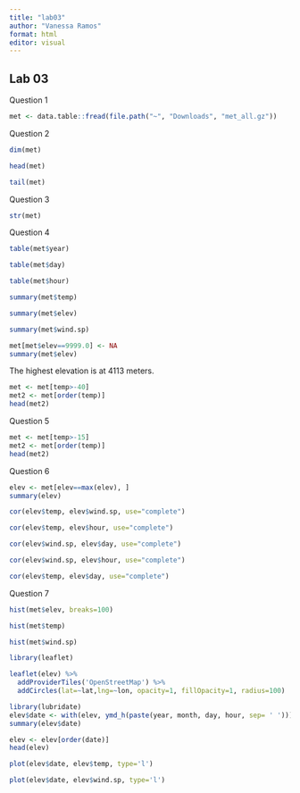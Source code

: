 ```yaml
---
title: "lab03"
author: "Vanessa Ramos"
format: html
editor: visual
---
```


## Lab 03

Question 1

```r
met <- data.table::fread(file.path("~", "Downloads", "met_all.gz"))
```

Question 2

```r
dim(met)
```

```r
head(met)
```

```r
tail(met)

```

Question 3

```r
str(met)
```

Question 4

```r
table(met$year)
```

```r
table(met$day)
```

```r
table(met$hour)
```

```r
summary(met$temp)
```

```r
summary(met$elev)
```

```r
summary(met$wind.sp)
```

```r
met[met$elev==9999.0] <- NA
summary(met$elev)
```

The highest elevation is at 4113 meters.

```r
met <- met[temp>-40]
met2 <- met[order(temp)]
head(met2)
```

Question 5

```r
met <- met[temp>-15]
met2 <- met[order(temp)]
head(met2)
```

Question 6

```r
elev <- met[elev==max(elev), ]
summary(elev)
```

```r
cor(elev$temp, elev$wind.sp, use="complete")
```

```r
cor(elev$temp, elev$hour, use="complete")
```

```r
cor(elev$wind.sp, elev$day, use="complete")
```

```r
cor(elev$wind.sp, elev$hour, use="complete")
```

```r
cor(elev$temp, elev$day, use="complete")
```

Question 7

```r
hist(met$elev, breaks=100)
```

```r
hist(met$temp)
```

```r
hist(met$wind.sp)
```

```r
library(leaflet)
```




```r
leaflet(elev) %>%
  addProviderTiles('OpenStreetMap') %>% 
  addCircles(lat=~lat,lng=~lon, opacity=1, fillOpacity=1, radius=100)
```

```r
library(lubridate)
elev$date <- with(elev, ymd_h(paste(year, month, day, hour, sep= ' ')))
summary(elev$date)
```

```r
elev <- elev[order(date)]
head(elev)
```

```r
plot(elev$date, elev$temp, type='l')
```

```r
plot(elev$date, elev$wind.sp, type='l')
```
